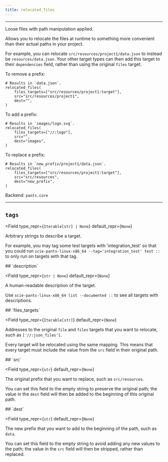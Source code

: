 ```yaml
---
title: relocated_files
---
```



---

Loose files with path manipulation applied.

Allows you to relocate the files at runtime to something more convenient than their actual paths in your project.

For example, you can relocate `src/resources/project1/data.json` to instead be `resources/data.json`. Your other target types can then add this target to their `dependencies` field, rather than using the original `files` target.

To remove a prefix:
```
# Results in `data.json`.
relocated_files(
    files_targets=["src/resources/project1:target"],
    src="src/resources/project1",
    dest="",
)

```

To add a prefix:

```
# Results in `images/logo.svg`.
relocated_files(
    files_targets=["//:logo"],
    src="",
    dest="images",
)

```

To replace a prefix:

```
# Results in `new_prefix/project1/data.json`.
relocated_files(
    files_targets=["src/resources/project1:target"],
    src="src/resources",
    dest="new_prefix",
)
```

Backend: <span className="color--primary">`pants.core`</span>

---

<span className={styles.options}>

## `tags`

<Field
    type_repr={`Iterable[str] | None`}
    default_repr={`None`}
>

Arbitrary strings to describe a target.

For example, you may tag some test targets with &#x27;integration_test&#x27; so that you could run `scie-pants-linux-x86_64 --tag='integration_test' test ::` to only run on targets with that tag.

</Field>
## `description`

<Field
    type_repr={`str | None`}
    default_repr={`None`}
>

A human-readable description of the target.

Use `scie-pants-linux-x86_64 list --documented ::` to see all targets with descriptions.

</Field>
## `files_targets`

<Field
    type_repr={`Iterable[str]`}
    default_repr={`None`}
>

Addresses to the original `file` and `files` targets that you want to relocate, such as `['//:json_files']`.

Every target will be relocated using the same mapping. This means that every target must include the value from the `src` field in their original path.

</Field>
## `src`

<Field
    type_repr={`str`}
    default_repr={`None`}
>

The original prefix that you want to replace, such as `src/resources`.

You can set this field to the empty string to preserve the original path; the value in the `dest` field will then be added to the beginning of this original path.

</Field>
## `dest`

<Field
    type_repr={`str`}
    default_repr={`None`}
>

The new prefix that you want to add to the beginning of the path, such as `data`.

You can set this field to the empty string to avoid adding any new values to the path; the value in the `src` field will then be stripped, rather than replaced.

</Field>

</span>